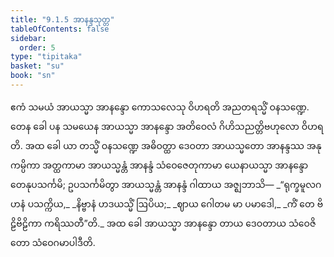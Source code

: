 ```yaml
---
title: "9.1.5 အာနန္ဒသုတ္တ"
tableOfContents: false
sidebar:
  order: 5
type: "tipitaka"
basket: "su"
book: "sn"
---
```



<DynamicBreadcrumb />

<Division number="225" book="sn" e="ch" v="18" p="312">

<Paragraph number="1399" book="sn">
ဧကံ သမယံ အာယသ္မာ အာနန္ဒော ကောသလေသု ဝိဟရတိ အညတရသ္မိံ ဝနသဏ္ဍေ. တေန ခေါ ပန သမယေန အာယသ္မာ အာနန္ဒော အတိဝေလံ ဂိဟိသညတ္တိဗဟုလော ဝိဟရတိ. အထ ခေါ ယာ တသ္မိံ ဝနသဏ္ဍေ အဓိဝတ္ထာ ဒေဝတာ အာယသ္မတော အာနန္ဒဿ အနုကမ္ပိကာ အတ္ထကာမာ အာယသ္မန္တံ အာနန္ဒံ သံဝေဇေတုကာမာ ယေနာယသ္မာ အာနန္ဒော တေနုပသင်္ကမိ; ဥပသင်္ကမိတွာ အာယသ္မန္တံ အာနန္ဒံ ဂါထာယ အဇ္ဈဘာသိ—
</Paragraph>

<Paragraph number="1400" type="verses" book="sn">
_“ရုက္ခမူလဂဟနံ ပသက္ကိယ,_  
_နိဗ္ဗာနံ ဟဒယသ္မိံ ဩပိယ;_  
_ဈာယ ဂေါတမ မာ ပမာဒေါ,_  
_ကိံ တေ ဗိဠိဗိဠိကာ ကရိဿတီ”တိ._  

</Paragraph>

<Paragraph number="1401" book="sn">
အထ ခေါ အာယသ္မာ အာနန္ဒော တာယ ဒေဝတာယ သံဝေဇိတော သံဝေဂမာပါဒီတိ.
</Paragraph>
</Division>